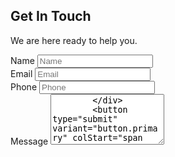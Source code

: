 <section py="8|12|16|24">
  <div variant="container">
    <Flexbox flexDirection="column" textAlign="center">
      <h2 variant="heading.h2" m="0" lineHeight="tight">
        Get In Touch
      </h2>
      <p fontSize="xl|2xl" mt="2" textAlign="center">
        We are here ready to help you.
      </p>
      <form display="grid" col="1|repeat(2, auto)" gap="4" mt="4" w="full|auto">
        <div>
          <VisuallyHidden>
            <label htmlFor="form-03-name">Name</label>
          </VisuallyHidden>
          <input
            variant="input"
            type="text"
            id="form-03-name"
            name="name"
            placeholder="Name"
          />
        </div>
        <div>
          <VisuallyHidden>
            <label htmlFor="form-03-email">Email</label>
          </VisuallyHidden>
          <input
            variant="input"
            type="email"
            id="form-03-email"
            name="email"
            placeholder="Email"
          />
        </div>
        <div colStart="span 2">
          <VisuallyHidden>
            <label htmlFor="form-03-phone">Phone</label>
          </VisuallyHidden>
          <input
            variant="input"
            type="tel"
            id="form-03-phone"
            name="phone"
            placeholder="Phone"
          />
        </div>
        <div colStart="span 2">
          <VisuallyHidden>
            <label htmlFor="form-03-message">Message</label>
          </VisuallyHidden>
          <textarea
            variant="textarea"
            placeholder="Message"
            id="form-03-message"
            name="message"
            rows="5"
          />
        </div>
        <button type="submit" variant="button.primary" colStart="span 2">
          Send message
        </button>
      </form>
      <Flexbox mt="4" fontSize="md">
        <Icon name="help-circle" mr="2" size="5" /> Are you an existing client?{" "}
        <a href="#" ml="1">
          Talk to us.
        </a>
      </Flexbox>
    </Flexbox>
  </div>
</section>

